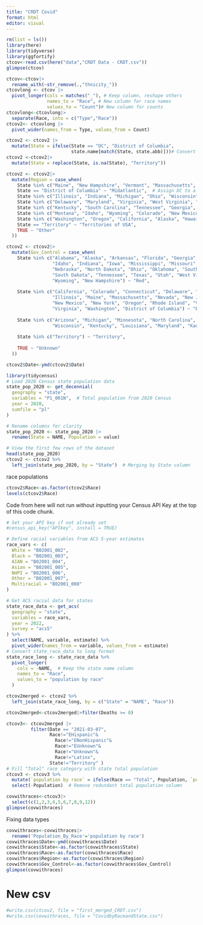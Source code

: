 ```yaml
---
title: "CRDT Covid"
format: html
editor: visual
---
```


```r
rm(list = ls())
library(here)
library(tidyverse)
library(ggfortify)
ctcov<-read.csv(here("data","CRDT Data - CRDT.csv"))
glimpse(ctcov)
```

```r
ctcov<-ctcov|>
  rename_with(~str_remove(.,"thnicity_"))
ctcovlong <- ctcov |>
  pivot_longer(cols = matches("_"), # Keep column, reshape others
               names_to = "Race", # New column for race names
               values_to = "Count")# New column for counts
ctcovlong<-ctcovlong|>
  separate(Race, into = c("Type","Race"))
ctcov2<- ctcovlong |>
  pivot_wider(names_from = Type, values_from = Count)
```

```r
ctcov2 <- ctcov2 |>
  mutate(State = ifelse(State == "DC", "District of Columbia", 
                        state.name[match(State, state.abb)]))# Convert abbreviations to full names
ctcov2 <-ctcov2|>
  mutate(State = replace(State, is.na(State), "Territory"))
```

```r
ctcov2 <- ctcov2|>
  mutate(Region = case_when(
    State %in% c("Maine", "New Hampshire", "Vermont", "Massachusetts", "Rhode Island", "Connecticut", "New York", "New Jersey", "Pennsylvania") ~ "Northeast",
    State == "District of Columbia" ~ "Midatlantic",  # Assign DC to a region
    State %in% c("Illinois", "Indiana", "Michigan", "Ohio", "Wisconsin", "Iowa", "Minnesota", "Missouri", "North Dakota", "South Dakota", "Nebraska", "Kansas") ~ "Midwest",
    State %in% c("Delaware", "Maryland", "Virginia", "West Virginia", "North Carolina") ~ "Midatlantic",
    State %in% c("Kentucky", "South Carolina", "Tennessee", "Georgia", "Florida", "Alabama", "Mississippi", "Arkansas", "Louisiana", "Texas", "Oklahoma") ~ "South",
    State %in% c("Montana", "Idaho", "Wyoming", "Colorado", "New Mexico", "Arizona", "Utah", "Nevada") ~ "West",
    State %in% c("Washington", "Oregon", "California", "Alaska", "Hawaii") ~ "Pacific",
    State == "Territory" ~ "Territories of USA",
    TRUE ~ "Other"
  ))

```

```r
ctcov2 <- ctcov2|>
  mutate(Gov_Control = case_when(
    State %in% c("Alabama", "Alaska", "Arkansas", "Florida", "Georgia", 
                 "Idaho", "Indiana", "Iowa", "Mississippi", "Missouri", "Montana", 
                 "Nebraska", "North Dakota", "Ohio", "Oklahoma", "South Carolina", 
                 "South Dakota", "Tennessee", "Texas", "Utah", "West Virginia", 
                 "Wyoming", "New Hampshire") ~ "Red",
                 
    State %in% c("California", "Colorado", "Connecticut", "Delaware", "Hawaii", 
                 "Illinois", "Maine", "Massachusetts", "Nevada", "New Jersey", 
                 "New Mexico", "New York", "Oregon", "Rhode Island", "Vermont", 
                 "Virginia", "Washington", "District of Columbia") ~ "Blue",
                 
    State %in% c("Arizona", "Michigan", "Minnesota", "North Carolina", "Pennsylvania", 
                 "Wisconsin", "Kentucky", "Louisiana", "Maryland", "Kansas") ~ "Divided",
                 
    State %in% c("Territory") ~ "Territory",
                 
    TRUE ~ "Unknown"
  ))

```

```r
ctcov2$Date<-ymd(ctcov2$Date)
```

```r
library(tidycensus)
# Load 2020 Census state population data
state_pop_2020 <- get_decennial(
  geography = "state", 
  variables = "P1_001N",  # Total population from 2020 Census
  year = 2020, 
  sumfile = "pl"
)

# Rename columns for clarity
state_pop_2020 <- state_pop_2020 |>
  rename(State = NAME, Population = value)

# View the first few rows of the dataset
head(state_pop_2020)
ctcov2 <- ctcov2 %>%
  left_join(state_pop_2020, by = "State")  # Merging by State column

```

race populations

```r
ctcov2$Race<-as.factor(ctcov2$Race)
levels(ctcov2$Race)
```

Code from here will not run without inputting your Census API Key at the top of this code chunk.

```r
# Set your API key if not already set
#census_api_key("APIkey", install = TRUE)

# Define racial variables from ACS 5-year estimates
race_vars <- c(
  White = "B02001_002",
  Black = "B02001_003",
  AIAN = "B02001_004",
  Asian = "B02001_005",
  NHPI = "B02001_006",
  Other = "B02001_007",
  Multiracial = "B02001_008"
)

# Get ACS racial data for states
state_race_data <- get_acs(
  geography = "state",
  variables = race_vars,
  year = 2022,
  survey = "acs5"
) %>%
  select(NAME, variable, estimate) %>%
  pivot_wider(names_from = variable, values_from = estimate)
# Convert state_race_data to long format
state_race_long <- state_race_data %>%
  pivot_longer(
    cols = -NAME,  # Keep the state name column
    names_to = "Race", 
    values_to = "population by race"
  )

ctcov2merged <- ctcov2 %>%
  left_join(state_race_long, by = c("State" = "NAME", "Race"))


```

```r
ctcov2merged<-ctcov2merged|>filter(Deaths >= 0)
```

```r
ctcov3<- ctcov2merged |>
         filter(Date == "2021-03-07",
                Race!="EHispanic"&
                  Race!="ENonHispanic"&
                  Race!="EUnknown"&
                  Race!="Unknown"&
                  Race!="Latinx",
                State!="Territory" )
# Fill "Total" race category with state total population
ctcov3 <- ctcov3 %>%
  mutate(`population by race` = ifelse(Race == "Total", Population, `population by race`)) %>%
  select(-Population)  # Remove redundant total population column
```

```r
covwithraces<-ctcov3|>
  select(c(1,2,3,4,5,6,7,8,9,12))
glimpse(covwithraces)
```

Fixing data types

```r
covwithraces<-covwithraces|>
  rename('Population_By_Race'='population by race')
covwithraces$Date<-ymd(covwithraces$Date)
covwithraces$State<-as.factor(covwithraces$State)
covwithraces$Race<-as.factor(covwithraces$Race)
covwithraces$Region<-as.factor(covwithraces$Region)
covwithraces$Gov_Control<-as.factor(covwithraces$Gov_Control)
glimpse(covwithraces)
```

# New csv

```r
#write.csv(ctcov2, file = "first_merged_CRDT.csv")
#write.csv(covwithraces, file = "CovidbyRaceandState.csv")

```
